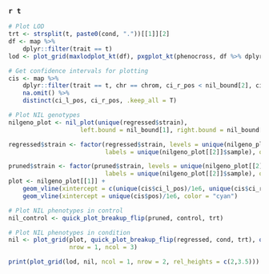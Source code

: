 
### `r t`
```r
# Plot LOD 
trt <- strsplit(t, paste0(cond, "."))[[1]][2]
df <- map %>%
    dplyr::filter(trait == t)
lod <- plot_grid(maxlodplot_kt(df), pxgplot_kt(phenocross, df %>% dplyr::filter(chr == chrom)), rel_widths = c(3, 1))

# Get confidence intervals for plotting
cis <- map %>% 
    dplyr::filter(trait == t, chr == chrom, ci_r_pos < nil_bound[2], ci_l_pos > nil_bound[1]) %>%
    na.omit() %>%
    distinct(ci_l_pos, ci_r_pos, .keep_all = T)

# Plot NIL genotypes
nilgeno_plot <- nil_plot(unique(regressed$strain), 
                    left.bound = nil_bound[1], right.bound = nil_bound[2], chr = chrom)

regressed$strain <- factor(regressed$strain, levels = unique(nilgeno_plot[[2]]$sample), 
                           labels = unique(nilgeno_plot[[2]]$sample), ordered = T)

pruned$strain <- factor(pruned$strain, levels = unique(nilgeno_plot[[2]]$sample), 
                           labels = unique(nilgeno_plot[[2]]$sample), ordered = T)
plot <- nilgeno_plot[[1]] + 
    geom_vline(xintercept = c(unique(cis$ci_l_pos)/1e6, unique(cis$ci_r_pos)/1e6), color = "red") +
    geom_vline(xintercept = unique(cis$pos)/1e6, color = "cyan")

# Plot NIL phenotypes in control
nil_control <- quick_plot_breakup_flip(pruned, control, trt)

# Plot NIL phenotypes in condition
nil <- plot_grid(plot, quick_plot_breakup_flip(regressed, cond, trt), quick_plot_breakup_flip(pruned, control, trt),
                 nrow = 1, ncol = 3)

print(plot_grid(lod, nil, ncol = 1, nrow = 2, rel_heights = c(2,3.5)))


```

